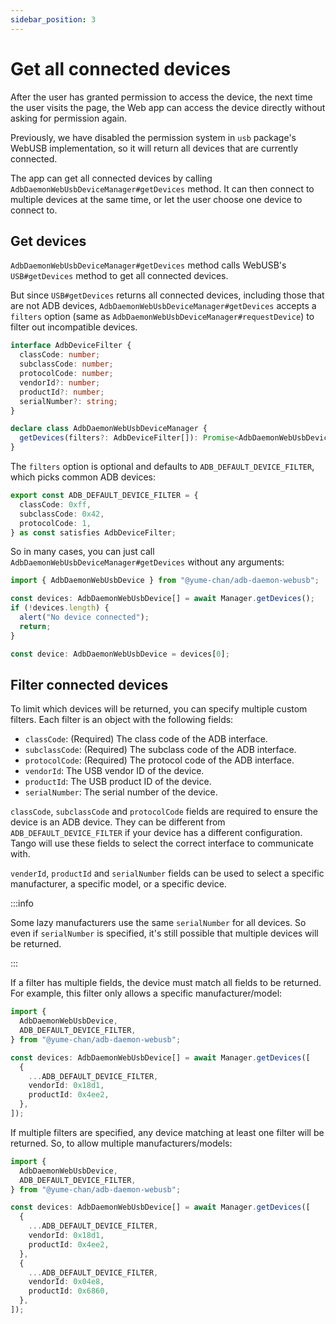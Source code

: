 ```yaml
---
sidebar_position: 3
---
```



# Get all connected devices

<Tabs className="runtime-tabs" groupId="runtime">
<TabItem value="web" label="Web">

After the user has granted permission to access the device, the next time the user visits the page, the Web app can access the device directly without asking for permission again.

</TabItem>
<TabItem value="node" label="Node.js">

Previously, we have disabled the permission system in `usb` package's WebUSB implementation, so it will return all devices that are currently connected.

</TabItem>
</Tabs>

The app can get all connected devices by calling `AdbDaemonWebUsbDeviceManager#getDevices` method. It can then connect to multiple devices at the same time, or let the user choose one device to connect to.

## Get devices

`AdbDaemonWebUsbDeviceManager#getDevices` method calls WebUSB's `USB#getDevices` method to get all connected devices.

But since `USB#getDevices` returns all connected devices, including those that are not ADB devices, `AdbDaemonWebUsbDeviceManager#getDevices` accepts a `filters` option (same as `AdbDaemonWebUsbDeviceManager#requestDevice`) to filter out incompatible devices.

```ts
interface AdbDeviceFilter {
  classCode: number;
  subclassCode: number;
  protocolCode: number;
  vendorId?: number;
  productId?: number;
  serialNumber?: string;
}

declare class AdbDaemonWebUsbDeviceManager {
  getDevices(filters?: AdbDeviceFilter[]): Promise<AdbDaemonWebUsbDevice[]>;
}
```

The `filters` option is optional and defaults to `ADB_DEFAULT_DEVICE_FILTER`, which picks common ADB devices:

```ts
export const ADB_DEFAULT_DEVICE_FILTER = {
  classCode: 0xff,
  subclassCode: 0x42,
  protocolCode: 1,
} as const satisfies AdbDeviceFilter;
```

So in many cases, you can just call `AdbDaemonWebUsbDeviceManager#getDevices` without any arguments:

```ts transpile
import { AdbDaemonWebUsbDevice } from "@yume-chan/adb-daemon-webusb";

const devices: AdbDaemonWebUsbDevice[] = await Manager.getDevices();
if (!devices.length) {
  alert("No device connected");
  return;
}

const device: AdbDaemonWebUsbDevice = devices[0];
```

## Filter connected devices

To limit which devices will be returned, you can specify multiple custom filters. Each filter is an object with the following fields:

- `classCode`: (Required) The class code of the ADB interface.
- `subclassCode`: (Required) The subclass code of the ADB interface.
- `protocolCode`: (Required) The protocol code of the ADB interface.
- `vendorId`: The USB vendor ID of the device.
- `productId`: The USB product ID of the device.
- `serialNumber`: The serial number of the device.

`classCode`, `subclassCode` and `protocolCode` fields are required to ensure the device is an ADB device. They can be different from `ADB_DEFAULT_DEVICE_FILTER` if your device has a different configuration. Tango will use these fields to select the correct interface to communicate with.

`venderId`, `productId` and `serialNumber` fields can be used to select a specific manufacturer, a specific model, or a specific device.

:::info

Some lazy manufacturers use the same `serialNumber` for all devices. So even if `serialNumber` is specified, it's still possible that multiple devices will be returned.

:::

If a filter has multiple fields, the device must match all fields to be returned. For example, this filter only allows a specific manufacturer/model:

```ts transpile
import {
  AdbDaemonWebUsbDevice,
  ADB_DEFAULT_DEVICE_FILTER,
} from "@yume-chan/adb-daemon-webusb";

const devices: AdbDaemonWebUsbDevice[] = await Manager.getDevices([
  {
    ...ADB_DEFAULT_DEVICE_FILTER,
    vendorId: 0x18d1,
    productId: 0x4ee2,
  },
]);
```

If multiple filters are specified, any device matching at least one filter will be returned. So, to allow multiple manufacturers/models:

```ts transpile
import {
  AdbDaemonWebUsbDevice,
  ADB_DEFAULT_DEVICE_FILTER,
} from "@yume-chan/adb-daemon-webusb";

const devices: AdbDaemonWebUsbDevice[] = await Manager.getDevices([
  {
    ...ADB_DEFAULT_DEVICE_FILTER,
    vendorId: 0x18d1,
    productId: 0x4ee2,
  },
  {
    ...ADB_DEFAULT_DEVICE_FILTER,
    vendorId: 0x04e8,
    productId: 0x6860,
  },
]);
```
